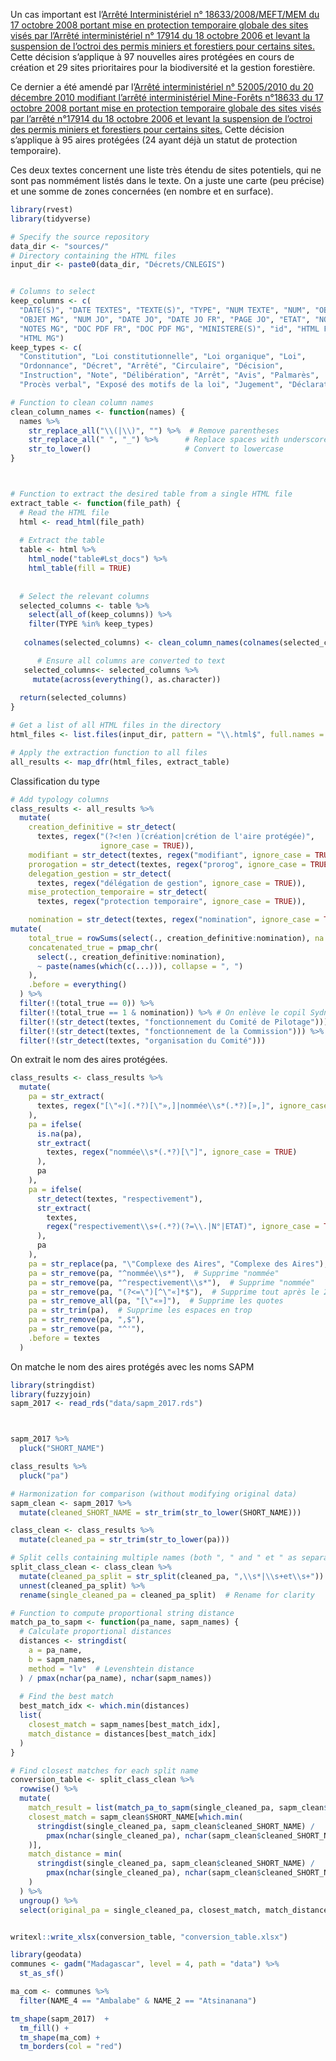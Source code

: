 
Un cas important est l'[Arrêté Interministériel n° 18633/2008/MEFT/MEM du 17 octobre 2008 portant mise en protection temporaire globale des sites visés par l’Arrêté interministériel n° 17914 du 18 octobre 2006 et levant la suspension de l’octroi des permis miniers et forestiers pour certains sites.](https://faolex.fao.org/docs/pdf/Mad173201.pdf) Cette décision s'applique à 97 nouvelles aires protégées en cours de création et 29 sites prioritaires pour la biodiversité et la gestion forestière.

Ce dernier a été amendé par l'[Arrêté interministériel n° 52005/2010 du 20 décembre 2010 modifiant l'arrêté interministériel Mine-Forêts n°18633 du 17 octobre 2008 portant mise en protection temporaire globale des sites visés par l’arrêté n°17914 du 18 octobre 2006 et levant la suspension de l’octroi des permis miniers et forestiers pour certains sites.](https://faolex.fao.org/docs/pdf/mad142467.pdf) Cette décision s'applique à 95 aires protégées (24 ayant déjà un statut de protection temporaire).

Ces deux textes concernent une liste très étendu de sites potentiels, qui ne sont pas nommément listés dans le texte. On a juste une carte (peu précise) et une somme de zones concernées (en nombre et en surface).

```r
library(rvest)
library(tidyverse)

# Specify the source repository 
data_dir <- "sources/"
# Directory containing the HTML files
input_dir <- paste0(data_dir, "Décrets/CNLEGIS")


# Columns to select
keep_columns <- c(
  "DATE(S)", "DATE TEXTES", "TEXTE(S)", "TYPE", "NUM TEXTE", "NUM", "OBJET",
  "OBJET MG", "NUM JO", "DATE JO", "DATE JO FR", "PAGE JO", "ETAT", "NOTE(S)",
  "NOTES MG", "DOC PDF FR", "DOC PDF MG", "MINISTERE(S)", "id", "HTML FR", 
  "HTML MG")
keep_types <- c(
  "Constitution", "Loi constitutionnelle", "Loi organique", "Loi",
  "Ordonnance", "Décret", "Arrêté", "Circulaire", "Décision",
  "Instruction", "Note", "Délibération", "Arrêt", "Avis", "Palmarès",
  "Procès verbal", "Exposé des motifs de la loi", "Jugement", "Déclaration")

# Function to clean column names
clean_column_names <- function(names) {
  names %>%
    str_replace_all("\\(|\\)", "") %>%  # Remove parentheses
    str_replace_all(" ", "_") %>%      # Replace spaces with underscores
    str_to_lower()                     # Convert to lowercase
}



# Function to extract the desired table from a single HTML file
extract_table <- function(file_path) {
  # Read the HTML file
  html <- read_html(file_path)
  
  # Extract the table
  table <- html %>%
    html_node("table#Lst_docs") %>%
    html_table(fill = TRUE)
  
  
  # Select the relevant columns
  selected_columns <- table %>%
    select(all_of(keep_columns)) %>%
    filter(TYPE %in% keep_types)
  
   colnames(selected_columns) <- clean_column_names(colnames(selected_columns))

      # Ensure all columns are converted to text
   selected_columns<- selected_columns %>%
     mutate(across(everything(), as.character))
   
  return(selected_columns)
}

# Get a list of all HTML files in the directory
html_files <- list.files(input_dir, pattern = "\\.html$", full.names = TRUE)

# Apply the extraction function to all files
all_results <- map_dfr(html_files, extract_table)

```

Classification du type

```r
# Add typology columns
class_results <- all_results %>%
  mutate(
    creation_definitive = str_detect(
      textes, regex("(?<!en )(création|crétion de l'aire protégée)", 
                    ignore_case = TRUE)),
    modifiant = str_detect(textes, regex("modifiant", ignore_case = TRUE)),
    prorogation = str_detect(textes, regex("prorog", ignore_case = TRUE)),
    delegation_gestion = str_detect(
      textes, regex("délégation de gestion", ignore_case = TRUE)),
    mise_protection_temporaire = str_detect(
      textes, regex("protection temporaire", ignore_case = TRUE)),

    nomination = str_detect(textes, regex("nomination", ignore_case = TRUE))) %>%
mutate(
    total_true = rowSums(select(., creation_definitive:nomination), na.rm = TRUE),
    concatenated_true = pmap_chr(
      select(., creation_definitive:nomination),
      ~ paste(names(which(c(...))), collapse = ", ")
    ),
    .before = everything()
  ) %>%
  filter(!(total_true == 0)) %>%
  filter(!(total_true == 1 & nomination)) %>% # On enlève le copil Sydney
  filter(!(str_detect(textes, "fonctionnement du Comité de Pilotage"))) %>%
  filter(!(str_detect(textes, "fonctionnement de la Commission"))) %>%
  filter(!(str_detect(textes, "organisation du Comité")))
```

On extrait le nom des aires protégées.

```r
   

class_results <- class_results %>%
  mutate(
    pa = str_extract(
      textes, regex("[\"«](.*?)[\"»,]|nommée\\s*(.*?)[»,]", ignore_case = TRUE)
    ),
    pa = ifelse(
      is.na(pa),
      str_extract(
        textes, regex("nommée\\s*(.*?)[\"]", ignore_case = TRUE)
      ),
      pa
    ),
    pa = ifelse(
      str_detect(textes, "respectivement"),
      str_extract(
        textes,
        regex("respectivement\\s+(.*?)(?=\\.|N°|ETAT)", ignore_case = TRUE)
      ),
      pa
    ),
    pa = str_replace(pa, "\"Complexe des Aires", "Complexe des Aires"), 
    pa = str_remove(pa, "^nommée\\s*"),  # Supprime "nommée"
    pa = str_remove(pa, "^respectivement\\s*"),  # Supprime "nommée"
    pa = str_remove(pa, "(?<=\")[^\"«]*$"),  # Supprime tout après le 2e guillemet
    pa = str_remove_all(pa, "[\"«»]"),  # Supprime les quotes
    pa = str_trim(pa),  # Supprime les espaces en trop
    pa = str_remove(pa, ",$"),
    pa = str_remove(pa, "^'"),
    .before = textes
  )
```

On matche le nom des aires protégés avec les noms SAPM

```r
library(stringdist)
library(fuzzyjoin)
sapm_2017 <- read_rds("data/sapm_2017.rds")



sapm_2017 %>%
  pluck("SHORT_NAME")

class_results %>%
  pluck("pa")

# Harmonization for comparison (without modifying original data)
sapm_clean <- sapm_2017 %>%
  mutate(cleaned_SHORT_NAME = str_trim(str_to_lower(SHORT_NAME)))

class_clean <- class_results %>%
  mutate(cleaned_pa = str_trim(str_to_lower(pa)))

# Split cells containing multiple names (both ", " and " et " as separators)
split_class_clean <- class_clean %>%
  mutate(cleaned_pa_split = str_split(cleaned_pa, ",\\s*|\\s+et\\s+")) %>%  # Split on commas or " et "
  unnest(cleaned_pa_split) %>%
  rename(single_cleaned_pa = cleaned_pa_split)  # Rename for clarity

# Function to compute proportional string distance
match_pa_to_sapm <- function(pa_name, sapm_names) {
  # Calculate proportional distances
  distances <- stringdist(
    a = pa_name,
    b = sapm_names,
    method = "lv"  # Levenshtein distance
  ) / pmax(nchar(pa_name), nchar(sapm_names))
  
  # Find the best match
  best_match_idx <- which.min(distances)
  list(
    closest_match = sapm_names[best_match_idx],
    match_distance = distances[best_match_idx]
  )
}

# Find closest matches for each split name
conversion_table <- split_class_clean %>%
  rowwise() %>%
  mutate(
    match_result = list(match_pa_to_sapm(single_cleaned_pa, sapm_clean$cleaned_SHORT_NAME)),
    closest_match = sapm_clean$SHORT_NAME[which.min(
      stringdist(single_cleaned_pa, sapm_clean$cleaned_SHORT_NAME) / 
        pmax(nchar(single_cleaned_pa), nchar(sapm_clean$cleaned_SHORT_NAME))
    )],
    match_distance = min(
      stringdist(single_cleaned_pa, sapm_clean$cleaned_SHORT_NAME) /
        pmax(nchar(single_cleaned_pa), nchar(sapm_clean$cleaned_SHORT_NAME))
    )
  ) %>%
  ungroup() %>%
  select(original_pa = single_cleaned_pa, closest_match, match_distance)


writexl::write_xlsx(conversion_table, "conversion_table.xlsx")


```

```r
library(geodata)
communes <- gadm("Madagascar", level = 4, path = "data") %>%
  st_as_sf()

ma_com <- communes %>%
  filter(NAME_4 == "Ambalabe" & NAME_2 == "Atsinanana")

tm_shape(sapm_2017)  +
  tm_fill() +
  tm_shape(ma_com) + 
  tm_borders(col = "red")

```
